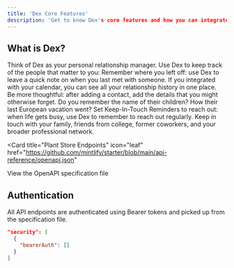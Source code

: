 ```yaml
---
title: 'Dex Core Features'
description: 'Get to know Dex's core features and how you can integrate it to your workflow'
---
```


## What is Dex?

Think of Dex as your personal relationship manager.  Use Dex to keep track of the people that matter to you:
Remember where you left off: use Dex to leave a quick note on when you last met with someone.  If you integrated with your calendar, you can see all your relationship history in one place.  
Be more thoughtful: after adding a contact, add the details that you might otherwise forget.  Do you remember the name of their children? How their last European vacation went?
Set Keep-In-Touch Reminders to reach out: when life gets busy, use Dex to remember to reach out regularly.  Keep in touch with your family, friends from college, former coworkers, and your broader professional network.

<Card
  title="Plant Store Endpoints"
  icon="leaf"
  href="https://github.com/mintlify/starter/blob/main/api-reference/openapi.json"
>
  View the OpenAPI specification file
</Card>

## Authentication

All API endpoints are authenticated using Bearer tokens and picked up from the specification file.

```json
"security": [
  {
    "bearerAuth": []
  }
]
```
